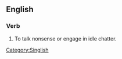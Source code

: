 ==English==

===Verb===
{{head|en|verb|head=to [[talk]] [[cock]]}}

# {{Singapore}} To talk nonsense or engage in idle chatter.

[[Category:Singlish]]